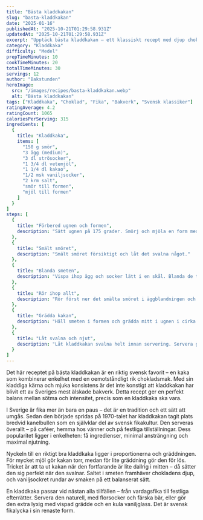 ```yaml
---
title: "Bästa kladdkakan"
slug: "basta-kladdkakan"
date: "2025-01-16"
publishedAt: "2025-10-21T01:29:58.931Z"
updatedAt: "2025-10-21T01:29:58.931Z"
excerpt: "Upptäck bästa kladdkakan – ett klassiskt recept med djup chokladsmak och perfekt kladdig konsistens som gör varje fikastund till en njutning."
category: "Kladdkaka"
difficulty: "Medel"
prepTimeMinutes: 10
cookTimeMinutes: 20
totalTimeMinutes: 30
servings: 12
author: "Bakstunden"
heroImage:
  src: "/images/recipes/basta-kladdkakan.webp"
  alt: "Bästa kladdkakan"
tags: ["Kladdkaka", "Choklad", "Fika", "Bakverk", "Svensk klassiker"]
ratingAverage: 4.2
ratingCount: 1065
caloriesPerServing: 315
ingredients: [
  {
    title: "Kladdkaka",
    items: [
      "150 g smör",
      "3 ägg (medium)",
      "3 dl strösocker",
      "1 3/4 dl vetemjöl",
      "1 1/4 dl kakao",
      "1/2 msk vaniljsocker",
      "2 krm salt",
      "smör till formen",
      "mjöl till formen"
    ]
  }
]
steps: [
  {
    title: "Förbered ugnen och formen",
    description: "Sätt ugnen på 175 grader. Smörj och mjöla en form med löstagbar kant, cirka 24 cm i diameter."
  },
  {
    title: "Smält smöret",
    description: "Smält smöret försiktigt och låt det svalna något."
  },
  {
    title: "Blanda smeten",
    description: "Vispa ihop ägg och socker lätt i en skål. Blanda de torra ingredienserna i en annan skål."
  },
  {
    title: "Rör ihop allt",
    description: "Rör först ner det smälta smöret i äggblandningen och tillsätt sedan de torra ingredienserna. Rör till en jämn smet."
  },
  {
    title: "Grädda kakan",
    description: "Häll smeten i formen och grädda mitt i ugnen i cirka 17–20 minuter. Kakan ska vara torr på ytan men kladdig i mitten."
  },
  {
    title: "Låt svalna och njut",
    description: "Låt kladdkakan svalna helt innan servering. Servera gärna med lättvispad grädde eller vaniljglass."
  }
]
---
```


Det här receptet på bästa kladdkakan är en riktig svensk favorit – en kaka som kombinerar enkelhet med en oemotståndligt rik chokladsmak. Med sin kladdiga kärna och mjuka konsistens är det inte konstigt att kladdkakan har blivit ett av Sveriges mest älskade bakverk. Detta recept ger en perfekt balans mellan sötma och intensitet, precis som en kladdkaka ska vara.

I Sverige är fika mer än bara en paus – det är en tradition och ett sätt att umgås. Sedan den började spridas på 1970-talet har kladdkakan tagit plats bredvid kanelbullen som en självklar del av svensk fikakultur. Den serveras överallt – på caféer, hemma hos vänner och på festliga tillställningar. Dess popularitet ligger i enkelheten: få ingredienser, minimal ansträngning och maximal njutning.

Nyckeln till en riktigt bra kladdkaka ligger i proportionerna och gräddningen. För mycket mjöl gör kakan torr, medan för lite gräddning gör den för lös. Tricket är att ta ut kakan när den fortfarande är lite dallrig i mitten – då sätter den sig perfekt när den svalnar. Saltet i smeten framhäver chokladens djup, och vaniljsockret rundar av smaken på ett balanserat sätt.

En kladdkaka passar vid nästan alla tillfällen – från vardagsfika till festliga efterrätter. Servera den naturell, med florsocker och färska bär, eller gör den extra lyxig med vispad grädde och en kula vaniljglass. Det är svensk fikalycka i sin renaste form.
